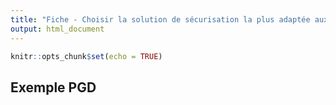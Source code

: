 ```yaml
---
title: "Fiche - Choisir la solution de sécurisation la plus adaptée aux données traitées"
output: html_document
---
```


```r
knitr::opts_chunk$set(echo = TRUE)
```

## Exemple PGD 
